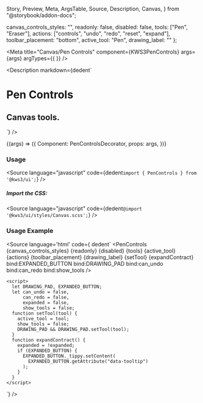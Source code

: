   Story,
  Preview,
  Meta,
  ArgsTable,
  Source,
  Description,
  Canvas,
} from "@storybook/addon-docs";

  canvas_controls_styles: "",
  readonly: false,
  disabled: false,
  tools: ["Pen", "Eraser"],
  actions: ["controls", "undo", "redo", "reset", "expand"],
  toolbar_placement: "bottom",
  active_tool: "Pen",
  drawing_label: ""
};

<Meta
  title="Canvas/Pen Controls"
  component={KWS3PenControls}
  args={args}
  argTypes={{
  }}
/>

<Description
  markdown={dedent`
# Pen Controls
## Canvas tools.
`}
/>

<Canvas>
  <Story name="Pen Controls" args={args}>
    {(args) => ({
      Component: PenControlsDecorator,
      props: args,
    })}
  </Story>
</Canvas>

<ArgsTable story="Pen Controls" />

### Usage

<Source
  language="javascript"
  code={dedent`import { PenControls } from '@kws3/ui';`}
/>

##### Import the CSS:

<Source
  language="javascript"
  code={dedent`@import '@kws3/ui/styles/Canvas.scss';`}
/>

### Usage Example
<Source
  language='html'
  code={ dedent`
      <PenControls
      {canvas_controls_styles}
      {readonly}
      {disabled}
      {tools}
      {active_tool}
      {actions}
      {toolbar_placement}
      {drawing_label}
      {setTool}
      {expandContract}
      bind:EXPANDED_BUTTON
      bind:DRAWING_PAD
      bind:can_undo
      bind:can_redo
      bind:show_tools />
    
    <script>
      let DRAWING_PAD, EXPANDED_BUTTON;
      let can_undo = false,
          can_redo = false,
          expanded = false,
          show_tools = false;
      function setTool(tool) {
        active_tool = tool;
        show_tools = false;
        DRAWING_PAD && DRAWING_PAD.setTool(tool);
      }
      function expandContract() {
        expanded = !expanded;
        if (EXPANDED_BUTTON) {
          EXPANDED_BUTTON._tippy.setContent(
            EXPANDED_BUTTON.getAttribute("data-tooltip")
          );
        }
      }
    </script>
  `}
/>
